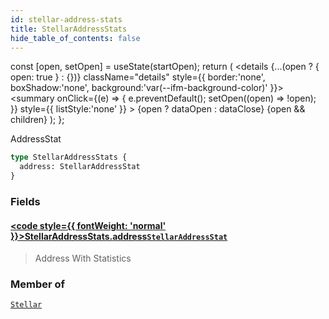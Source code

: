 ```yaml
---
id: stellar-address-stats
title: StellarAddressStats
hide_table_of_contents: false
---
```







  const [open, setOpen] = useState(startOpen);
  return (
    <details {...(open ? { open: true } : {})} className="details" style={{ border:'none', boxShadow:'none', background:'var(--ifm-background-color)' }}>
      <summary
        onClick={(e) => {
          e.preventDefault();
          setOpen((open) => !open);
        }}
        style={{ listStyle:'none' }}
      >
      {open ? dataOpen : dataClose}
      </summary>
      {open && children}
    </details>
  );
};








AddressStat


```graphql
type StellarAddressStats {
  address: StellarAddressStat
}
```




### Fields

#### [<code style={{ fontWeight: 'normal' }}>StellarAddressStats.<b>address</b></code>](#)<Bullet />[`StellarAddressStat`](/docs/graphql-reference/objects/stellar-address-stat) <Badge class="badge badge--secondary" text="object"/> 
> 
> 
> Address With Statistics
> 



### Member of

[`Stellar`](/docs/graphql-reference/objects/stellar)  <Badge class="secondary" text="object"/>

